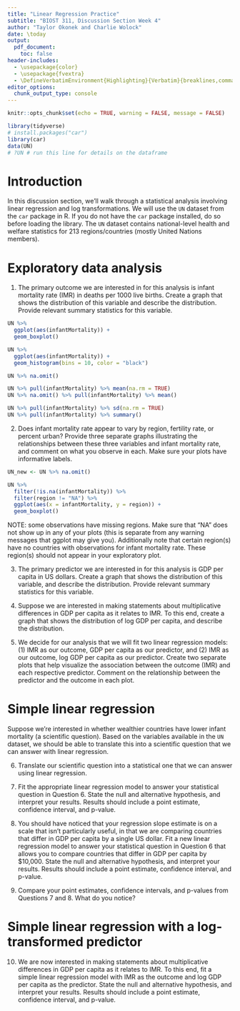 ```yaml
---
title: "Linear Regression Practice"
subtitle: "BIOST 311, Discussion Section Week 4"
author: "Taylor Okonek and Charlie Wolock"
date: \today
output: 
  pdf_document:
    toc: false
header-includes:
  - \usepackage{color}
  - \usepackage{fvextra}
  - \DefineVerbatimEnvironment{Highlighting}{Verbatim}{breaklines,commandchars=\\\{\}}
editor_options: 
  chunk_output_type: console
---
```


```r
knitr::opts_chunk$set(echo = TRUE, warning = FALSE, message = FALSE)
```

```r
library(tidyverse)
# install.packages("car")
library(car)
data(UN)
# ?UN # run this line for details on the dataframe
```

# Introduction

In this discussion section, we'll walk through a statistical analysis involving linear regression and log transformations. We will use the `UN` dataset from the `car` package in R. If you do not have the `car` package installed, do so before loading the library. The `UN` dataset contains national-level health and welfare statistics for 213 regions/countries (mostly United Nations members).

# Exploratory data analysis

1. The primary outcome we are interested in for this analysis is infant mortality rate (IMR) in deaths per 1000 live births. Create a graph that shows the distribution of this variable and describe the distribution. Provide relevant summary statistics for this variable.

```r
UN %>%
  ggplot(aes(infantMortality)) +
  geom_boxplot()

UN %>%
  ggplot(aes(infantMortality)) +
  geom_histogram(bins = 10, color = "black")

UN %>% na.omit()

UN %>% pull(infantMortality) %>% mean(na.rm = TRUE) 
UN %>% na.omit() %>% pull(infantMortality) %>% mean()

UN %>% pull(infantMortality) %>% sd(na.rm = TRUE)
UN %>% pull(infantMortality) %>% summary()
```

2. Does infant mortality rate appear to vary by region, fertility rate, or percent urban? Provide three separate graphs illustrating the relationships between these three variables and infant mortality rate, and comment on what you observe in each. Make sure your plots have informative labels. 

```r
UN_new <- UN %>% na.omit()

UN %>%
  filter(!is.na(infantMortality)) %>%
  filter(region != "NA") %>%
  ggplot(aes(x = infantMortality, y = region)) +
  geom_boxplot()
```


NOTE: some observations have missing regions. Make sure that "NA" does not show up in any of your plots (this is separate from any warning messages that ggplot may give you). Additionally note that certain region(s) have no countries with observations for infant mortality rate. These region(s) should not appear in your exploratory plot.

3. The primary predictor we are interested in for this analysis is GDP per capita in US dollars. Create a graph that shows the distribution of this variable, and describe the distribution. Provide relevant summary statistics for this variable.

4. Suppose we are interested in making statements about multiplicative differences in GDP per capita as it relates to IMR. To this end, create a graph that shows the distribution of log GDP per capita, and describe the distribution. 

5. We decide for our analysis that we will fit two linear regression models: (1) IMR as our outcome, GDP per capita as our predictor, and (2) IMR as our outcome, log GDP per capita as our predictor. Create two separate plots that help visualize the association between the outcome (IMR) and each respective predictor. Comment on the relationship between the predictor and the outcome in each plot.

# Simple linear regression

Suppose we're interested in whether wealthier countries have lower infant mortality (a scientific question). Based on the variables available in the `UN` dataset, we should be able to translate this into a scientific question that we can answer with linear regression. 

6. Translate our scientific question into a statistical one that we can answer using linear regression.

7. Fit the appropriate linear regression model to answer your statistical question in Question 6. State the null and alternative hypothesis, and interpret your results. Results should include a point estimate, confidence interval, and p-value.

8. You should have noticed that your regression slope estimate is on a scale that isn't particularly useful, in that we are comparing countries that differ in GDP per capita by a single US dollar. Fit a new linear regression model to answer your statistical question in Question 6 that allows you to compare countries that differ in GDP per capita by \$10,000. State the null and alternative hypothesis, and interpret your results. Results should include a point estimate, confidence interval, and p-value.

9. Compare your point estimates, confidence intervals, and p-values from Questions 7 and 8. What do you notice?

# Simple linear regression with a log-transformed predictor

10. We are now interested in making statements about multiplicative differences in GDP per capita as it relates to IMR. To this end, fit a simple linear regression model with IMR as the outcome and log GDP per capita as the predictor. State the null and alternative hypothesis, and interpret your results. Results should include a point estimate, confidence interval, and p-value.


